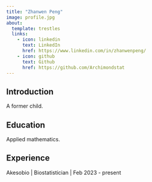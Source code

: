 ```yaml
---
title: "Zhanwen Peng"
image: profile.jpg
about:
  template: trestles
  links:
    - icon: linkedin
      text: LinkedIn
      href: https://www.linkedin.com/in/zhanwenpeng/
    - icon: github
      text: Github
      href: https://github.com/Archimondstat
---
```


## Introduction

A former child.

## Education

Applied mathematics.

## Experience

Akesobio \| Biostatistician \| Feb 2023 - present
